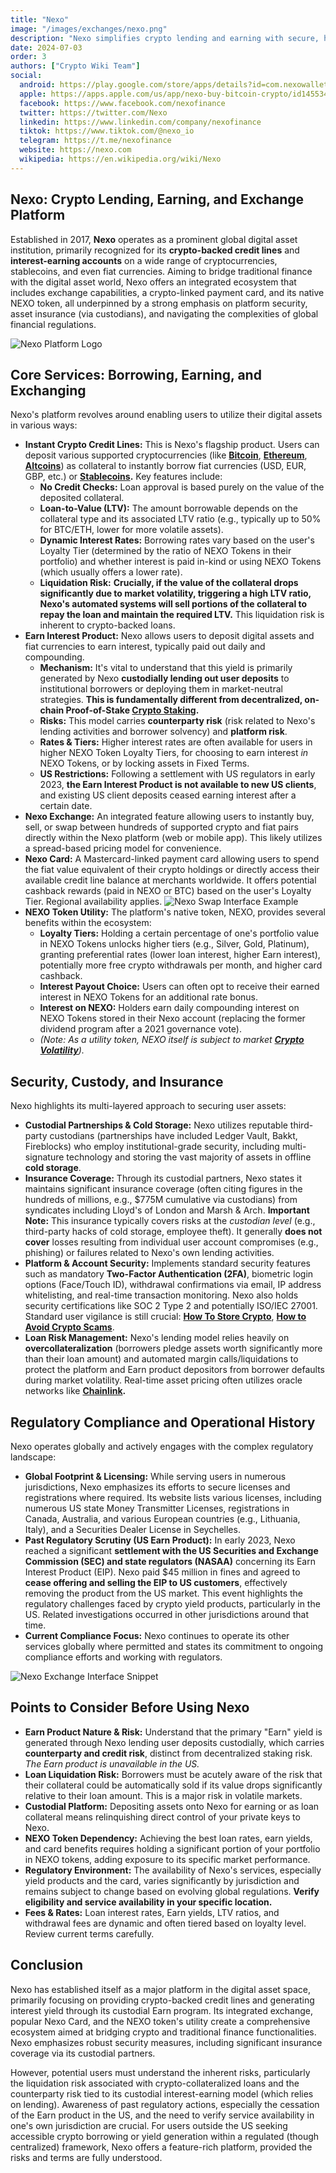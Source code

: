 ```yaml
---
title: "Nexo"
image: "/images/exchanges/nexo.png"
description: "Nexo simplifies crypto lending and earning with secure, high-yield solutions."
date: 2024-07-03
order: 3
authors: ["Crypto Wiki Team"]
social:
  android: https://play.google.com/store/apps/details?id=com.nexowallet&pli=1
  apple: https://apps.apple.com/us/app/nexo-buy-bitcoin-crypto/id1455341917
  facebook: https://www.facebook.com/nexofinance
  twitter: https://twitter.com/Nexo
  linkedin: https://www.linkedin.com/company/nexofinance
  tiktok: https://www.tiktok.com/@nexo_io
  telegram: https://t.me/nexofinance
  website: https://nexo.com
  wikipedia: https://en.wikipedia.org/wiki/Nexo
---
```


## **Nexo: Crypto Lending, Earning, and Exchange Platform**

Established in 2017, **Nexo** operates as a prominent global digital asset institution, primarily recognized for its **crypto-backed credit lines** and **interest-earning accounts** on a wide range of cryptocurrencies, stablecoins, and even fiat currencies. Aiming to bridge traditional finance with the digital asset world, Nexo offers an integrated ecosystem that includes exchange capabilities, a crypto-linked payment card, and its native NEXO token, all underpinned by a strong emphasis on platform security, asset insurance (via custodians), and navigating the complexities of global financial regulations.

![Nexo Platform Logo](/images/exchanges/nexo.png)

## **Core Services: Borrowing, Earning, and Exchanging**

Nexo's platform revolves around enabling users to utilize their digital assets in various ways:

- **Instant Crypto Credit Lines:** This is Nexo's flagship product. Users can deposit various supported cryptocurrencies (like **[Bitcoin](/posts/what-is-bitcoin)**, **[Ethereum](/posts/what-is-ethereum)**, **[Altcoins](/posts/what-are-altcoins)**) as collateral to instantly borrow fiat currencies (USD, EUR, GBP, etc.) or **[Stablecoins]().** Key features include:
  - **No Credit Checks:** Loan approval is based purely on the value of the deposited collateral.
  - **Loan-to-Value (LTV):** The amount borrowable depends on the collateral type and its associated LTV ratio (e.g., typically up to 50% for BTC/ETH, lower for more volatile assets).
  - **Dynamic Interest Rates:** Borrowing rates vary based on the user's Loyalty Tier (determined by the ratio of NEXO Tokens in their portfolio) and whether interest is paid in-kind or using NEXO Tokens (which usually offers a lower rate).
  - **Liquidation Risk:** **Crucially, if the value of the collateral drops significantly due to market volatility, triggering a high LTV ratio, Nexo's automated systems will sell portions of the collateral to repay the loan and maintain the required LTV.** This liquidation risk is inherent to crypto-backed loans.
- **Earn Interest Product:** Nexo allows users to deposit digital assets and fiat currencies to earn interest, typically paid out daily and compounding.
  - **Mechanism:** It's vital to understand that this yield is primarily generated by Nexo **custodially lending out user deposits** to institutional borrowers or deploying them in market-neutral strategies. **This is fundamentally different from decentralized, on-chain Proof-of-Stake [Crypto Staking](/posts/what-is-proof-of-stake).**
  - **Risks:** This model carries **counterparty risk** (risk related to Nexo's lending activities and borrower solvency) and **platform risk**.
  - **Rates & Tiers:** Higher interest rates are often available for users in higher NEXO Token Loyalty Tiers, for choosing to earn interest _in_ NEXO Tokens, or by locking assets in Fixed Terms.
  - **US Restrictions:** Following a settlement with US regulators in early 2023, **the Earn Interest Product is not available to new US clients**, and existing US client deposits ceased earning interest after a certain date.
- **Nexo Exchange:** An integrated feature allowing users to instantly buy, sell, or swap between hundreds of supported crypto and fiat pairs directly within the Nexo platform (web or mobile app). This likely utilizes a spread-based pricing model for convenience.
- **Nexo Card:** A Mastercard-linked payment card allowing users to spend the fiat value equivalent of their crypto holdings or directly access their available credit line balance at merchants worldwide. It offers potential cashback rewards (paid in NEXO or BTC) based on the user's Loyalty Tier. Regional availability applies.
  ![Nexo Swap Interface Example](/images/posts/nexo-swap.jpg)
- **NEXO Token Utility:** The platform's native token, NEXO, provides several benefits within the ecosystem:
  - **Loyalty Tiers:** Holding a certain percentage of one's portfolio value in NEXO Tokens unlocks higher tiers (e.g., Silver, Gold, Platinum), granting preferential rates (lower loan interest, higher Earn interest), potentially more free crypto withdrawals per month, and higher card cashback.
  - **Interest Payout Choice:** Users can often opt to receive their earned interest in NEXO Tokens for an additional rate bonus.
  - **Interest on NEXO:** Holders earn daily compounding interest on NEXO Tokens stored in their Nexo account (replacing the former dividend program after a 2021 governance vote).
  - _(Note: As a utility token, NEXO itself is subject to market **[Crypto Volatility](/posts/crypto-volatility)**)._

## **Security, Custody, and Insurance**

Nexo highlights its multi-layered approach to securing user assets:

- **Custodial Partnerships & Cold Storage:** Nexo utilizes reputable third-party custodians (partnerships have included Ledger Vault, Bakkt, Fireblocks) who employ institutional-grade security, including multi-signature technology and storing the vast majority of assets in offline **cold storage**.
- **Insurance Coverage:** Through its custodial partners, Nexo states it maintains significant insurance coverage (often citing figures in the hundreds of millions, e.g., $775M cumulative via custodians) from syndicates including Lloyd's of London and Marsh & Arch. **Important Note:** This insurance typically covers risks at the _custodian level_ (e.g., third-party hacks of cold storage, employee theft). It generally **does not cover** losses resulting from individual user account compromises (e.g., phishing) or failures related to Nexo's own lending activities.
- **Platform & Account Security:** Implements standard security features such as mandatory **Two-Factor Authentication (2FA)**, biometric login options (Face/Touch ID), withdrawal confirmations via email, IP address whitelisting, and real-time transaction monitoring. Nexo also holds security certifications like SOC 2 Type 2 and potentially ISO/IEC 27001. Standard user vigilance is still crucial: **[How To Store Crypto](/posts/how-to-store-crypto)**, **[How to Avoid Crypto Scams](/posts/how-to-avoid-crypto-scams)**.
- **Loan Risk Management:** Nexo's lending model relies heavily on **overcollateralization** (borrowers pledge assets worth significantly more than their loan amount) and automated margin calls/liquidations to protect the platform and Earn product depositors from borrower defaults during market volatility. Real-time asset pricing often utilizes oracle networks like **[Chainlink]().**

## **Regulatory Compliance and Operational History**

Nexo operates globally and actively engages with the complex regulatory landscape:

- **Global Footprint & Licensing:** While serving users in numerous jurisdictions, Nexo emphasizes its efforts to secure licenses and registrations where required. Its website lists various licenses, including numerous US state Money Transmitter Licenses, registrations in Canada, Australia, and various European countries (e.g., Lithuania, Italy), and a Securities Dealer License in Seychelles.
- **Past Regulatory Scrutiny (US Earn Product):** In early 2023, Nexo reached a significant **settlement with the US Securities and Exchange Commission (SEC) and state regulators (NASAA)** concerning its Earn Interest Product (EIP). Nexo paid $45 million in fines and agreed to **cease offering and selling the EIP to US customers**, effectively removing the product from the US market. This event highlights the regulatory challenges faced by crypto yield products, particularly in the US. Related investigations occurred in other jurisdictions around that time.
- **Current Compliance Focus:** Nexo continues to operate its other services globally where permitted and states its commitment to ongoing compliance efforts and working with regulators.

![Nexo Exchange Interface Snippet](/images/posts/nexo-exchange.jpg)

## **Points to Consider Before Using Nexo**

- **Earn Product Nature & Risk:** Understand that the primary "Earn" yield is generated through Nexo lending user deposits custodially, which carries **counterparty and credit risk**, distinct from decentralized staking risk. _The Earn product is unavailable in the US._
- **Loan Liquidation Risk:** Borrowers must be acutely aware of the risk that their collateral could be automatically sold if its value drops significantly relative to their loan amount. This is a major risk in volatile markets.
- **Custodial Platform:** Depositing assets onto Nexo for earning or as loan collateral means relinquishing direct control of your private keys to Nexo.
- **NEXO Token Dependency:** Achieving the best loan rates, earn yields, and card benefits requires holding a significant portion of your portfolio in NEXO tokens, adding exposure to its specific market performance.
- **Regulatory Environment:** The availability of Nexo's services, especially yield products and the card, varies significantly by jurisdiction and remains subject to change based on evolving global regulations. **Verify eligibility and service availability in your specific location.**
- **Fees & Rates:** Loan interest rates, Earn yields, LTV ratios, and withdrawal fees are dynamic and often tiered based on loyalty level. Review current terms carefully.

## **Conclusion**

Nexo has established itself as a major platform in the digital asset space, primarily focusing on providing crypto-backed credit lines and generating interest yield through its custodial Earn program. Its integrated exchange, popular Nexo Card, and the NEXO token's utility create a comprehensive ecosystem aimed at bridging crypto and traditional finance functionalities. Nexo emphasizes robust security measures, including significant insurance coverage via its custodial partners.

However, potential users must understand the inherent risks, particularly the liquidation risk associated with crypto-collateralized loans and the counterparty risk tied to its custodial interest-earning model (which relies on lending). Awareness of past regulatory actions, especially the cessation of the Earn product in the US, and the need to verify service availability in one's own jurisdiction are crucial. For users outside the US seeking accessible crypto borrowing or yield generation within a regulated (though centralized) framework, Nexo offers a feature-rich platform, provided the risks and terms are fully understood.

